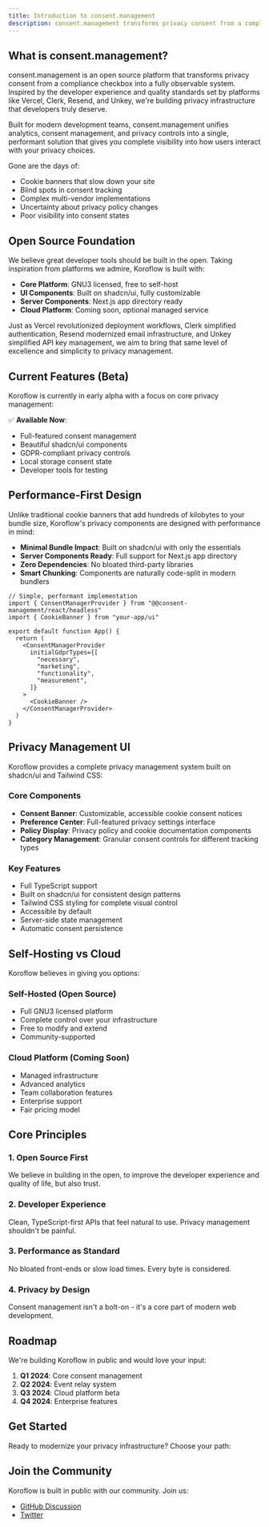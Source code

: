 ```yaml
---
title: Introduction to consent.management
description: consent.management transforms privacy consent from a compliance checkbox into a fully observable system. Built for modern development teams, it unifies analytics, consent tracking, and privacy controls into a single performant solution - no more slow cookie banners or blind spots in user privacy choices.
---
```

## What is consent.management?

consent.management is an open source platform that transforms privacy consent from a compliance checkbox into a fully observable system. Inspired by the developer experience and quality standards set by platforms like Vercel, Clerk, Resend, and Unkey, we're building privacy infrastructure that developers truly deserve.

Built for modern development teams, consent.management unifies analytics, consent management, and privacy controls into a single, performant solution that gives you complete visibility into how users interact with your privacy choices.

Gone are the days of:
- Cookie banners that slow down your site
- Blind spots in consent tracking
- Complex multi-vendor implementations
- Uncertainty about privacy policy changes
- Poor visibility into consent states

## Open Source Foundation

We believe great developer tools should be built in the open. Taking inspiration from platforms we admire, Koroflow is built with:

- **Core Platform**: GNU3 licensed, free to self-host
- **UI Components**: Built on shadcn/ui, fully customizable
- **Server Components**: Next.js app directory ready
- **Cloud Platform**: Coming soon, optional managed service

Just as Vercel revolutionized deployment workflows, Clerk simplified authentication, Resend modernized email infrastructure, and Unkey simplified API key management, we aim to bring that same level of excellence and simplicity to privacy management.
## Current Features (Beta)

Koroflow is currently in early alpha with a focus on core privacy management:

✅ **Available Now**:
- Full-featured consent management 
- Beautiful shadcn/ui components
- GDPR-compliant privacy controls
- Local storage consent state
- Developer tools for testing

## Performance-First Design

Unlike traditional cookie banners that add hundreds of kilobytes to your bundle size, Koroflow's privacy components are designed with performance in mind:

- **Minimal Bundle Impact**: Built on shadcn/ui with only the essentials
- **Server Components Ready**: Full support for Next.js app directory  
- **Zero Dependencies**: No bloated third-party libraries
- **Smart Chunking**: Components are naturally code-split in modern bundlers

```tsx
// Simple, performant implementation
import { ConsentManagerProvider } from "@@consent-management/react/headless"
import { CookieBanner } from "your-app/ui"

export default function App() {
  return (
    <ConsentManagerProvider
      initialGdprTypes={[
        "necessary",
        "marketing",
        "functionality",
        "measurement",
      ]}
    >
      <CookieBanner />
    </ConsentManagerProvider>
  )
}
```


## Privacy Management UI

Koroflow provides a complete privacy management system built on shadcn/ui and Tailwind CSS:

### Core Components
- **Consent Banner**: Customizable, accessible cookie consent notices
- **Preference Center**: Full-featured privacy settings interface
- **Policy Display**: Privacy policy and cookie documentation components
- **Category Management**: Granular consent controls for different tracking types

### Key Features
- Full TypeScript support
- Built on shadcn/ui for consistent design patterns
- Tailwind CSS styling for complete visual control
- Accessible by default
- Server-side state management
- Automatic consent persistence

## Self-Hosting vs Cloud

Koroflow believes in giving you options:

### Self-Hosted (Open Source)
- Full GNU3 licensed platform
- Complete control over your infrastructure
- Free to modify and extend
- Community-supported

### Cloud Platform (Coming Soon)
- Managed infrastructure
- Advanced analytics
- Team collaboration features
- Enterprise support
- Fair pricing model

## Core Principles

### 1. Open Source First
We believe in building in the open, to improve the developer experience and quality of life, but also trust.

### 2. Developer Experience
Clean, TypeScript-first APIs that feel natural to use. Privacy management shouldn't be painful.

### 3. Performance as Standard
No bloated front-ends or slow load times. Every byte is considered.

### 4. Privacy by Design
Consent management isn't a bolt-on - it's a core part of modern web development.

## Roadmap

We're building Koroflow in public and would love your input:

1. **Q1 2024**: Core consent management
2. **Q2 2024**: Event relay system
3. **Q3 2024**: Cloud platform beta
4. **Q4 2024**: Enterprise features

## Get Started

Ready to modernize your privacy infrastructure? Choose your path:

<Cards>
  <Card 
    title="Quick Start Guide" 
    description="Set up consent.management in your project in under 5 minutes"
    href="/docs/framework/react" 
  />
  <Card 
    title="Regulations" 
    description="Understand the regulations that consent.management supports"
    href="/docs/regulations" 
  />
</Cards>

## Join the Community

Koroflow is built in public with our community. Join us:
- [GitHub Discussion](https://github.com/koroflow/discussions)
- [Twitter](https://twitter.com/koroflow)

